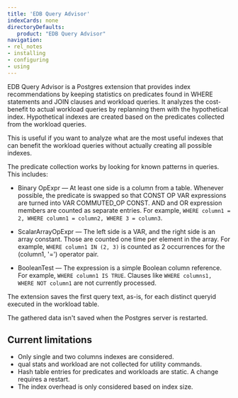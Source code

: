 ```yaml
---
title: 'EDB Query Advisor'
indexCards: none
directoryDefaults:
   product: "EDB Query Advisor"
navigation:
- rel_notes
- installing
- configuring
- using
---
```


EDB Query Advisor is a Postgres extension that provides index recommendations by keeping statistics on predicates found in WHERE statements and JOIN clauses and workload queries. It analyzes the cost-benefit to actual workload queries by replanning them with the hypothetical index. Hypothetical indexes are created based on the predicates collected from the workload queries.

This is useful if you want to analyze what are the most useful indexes that can benefit the workload queries without actually creating all possible indexes.

The predicate collection works by looking for known patterns in queries. This includes:

- Binary OpExpr &mdash;  At least one side is a column from a table. Whenever possible, the predicate is swapped so that CONST OP VAR expressions are turned into VAR COMMUTED_OP CONST. AND and OR expression members are counted as separate entries. For example, `WHERE column1 = 2, WHERE column1 = column2, WHERE 3 = column3`.

- ScalarArrayOpExpr &mdash;  The left side is a VAR, and the right side is an array constant. Those are counted one time per element in the array. For example, `WHERE column1 IN (2, 3)` is counted as 2 occurrences for the (column1, '=') operator pair.

- BooleanTest &mdash;  The expression is a simple Boolean column reference.  For example, `WHERE column1 IS TRUE`. Clauses like `WHERE columns1, WHERE NOT column1` are not currently processed.

The extension saves the first query text, as-is, for each distinct queryid executed in the workload table.

The gathered data isn't saved when the Postgres server is restarted.

## Current limitations
- Only single and two columns indexes are considered.
- qual stats and workload are not collected for utility commands.
- Hash table entries for predicates and workloads are static. A change requires a restart.
- The index overhead is only considered based on index size. 